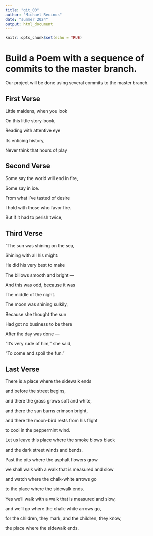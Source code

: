 ```yaml
---
title: "git_00"
author: "Michael Recinos"
date: "summer 2024"
output: html_document
---
```


```r
knitr::opts_chunk$set(echo = TRUE)
```
# Build a Poem with a sequence of commits to the master branch.
Our project will be done using several commits to the master branch.
<!-- Do not modify or change any text in "!--" bracketed areas such as this --- these are instructions to
you, if you change any of this the git program will notice it and compromise your git merging strategy !-->

## First Verse 
<!--Put the first five lines of a poem by Lewis Carrol in this section!-->

Little maidens, when you look

On this little story-book,

Reading with attentive eye

Its enticing history,

Never think that hours of play

## Second Verse
<!--Put the first five lines of a poem by Robert Frost here!-->

Some say the world will end in fire,

Some say in ice.

From what I’ve tasted of desire

I hold with those who favor fire.

But if it had to perish twice,

## Third Verse
<!--Put the first two verses of The Walrus and the Carpenter here!-->

"The sun was shining on the sea,

Shining with all his might:
      
He did his very best to make

The billows smooth and bright —
      
And this was odd, because it was

The middle of the night.

      

The moon was shining sulkily,

Because she thought the sun
      
Had got no business to be there

After the day was done —
      
"It's very rude of him," she said,

"To come and spoil the fun."

## Last Verse
<!--Put a short poem of your choice 8-20 lines,here!-->

There is a place where the sidewalk ends

and before the street begins,

and there the grass grows soft and white,

and there the sun burns crimson bright,

and there the moon-bird rests from his flight

to cool in the peppermint wind.

Let us leave this place where the smoke blows black

and the dark street winds and bends.

Past the pits where the asphalt flowers grow

we shall walk with a walk that is measured and slow

and watch where the chalk-white arrows go

to the place where the sidewalk ends.

Yes we'll walk with a walk that is measured and slow,

and we'll go where the chalk-white arrows go,

for the children, they mark, and the children, they know,

the place where the sidewalk ends.
